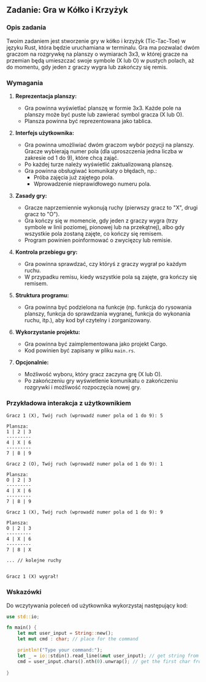 
## Zadanie: Gra w Kółko i Krzyżyk

### Opis zadania

Twoim zadaniem jest stworzenie gry w kółko i krzyżyk (Tic-Tac-Toe) w języku Rust, która będzie uruchamiana w terminalu. Gra ma pozwalać dwóm graczom na rozgrywkę na planszy o wymiarach 3x3, w której gracze na przemian będą umieszczać swoje symbole (X lub O) w pustych polach, aż do momentu, gdy jeden z graczy wygra lub zakończy się remis.

### Wymagania

1. **Reprezentacja planszy:**
   - Gra powinna wyświetlać planszę w formie 3x3. Każde pole na planszy może być puste lub zawierać symbol gracza (X lub O).
   - Plansza powinna być reprezentowana jako tablica.

1. **Interfejs użytkownika:**
   - Gra powinna umożliwiać dwóm graczom wybór pozycji na planszy. Gracze wybierają numer pola (dla uproszczenia jedna liczba w zakresie od 1 do 9), które chcą zająć.
   - Po każdej turze należy wyświetlić zaktualizowaną planszę.
   - Gra powinna obsługiwać komunikaty o błędach, np.:
     - Próba zajęcia już zajętego pola.
     - Wprowadzenie nieprawidłowego numeru pola.

1. **Zasady gry:**
   - Gracze naprzemiennie wykonują ruchy (pierwszy gracz to "X", drugi gracz to "O").
   - Gra kończy się w momencie, gdy jeden z graczy wygra (trzy symbole w linii poziomej, pionowej lub na przekątnej), albo gdy wszystkie pola zostaną zajęte, co kończy się remisem.
   - Program powinien poinformować o zwycięzcy lub remisie.

1. **Kontrola przebiegu gry:**
   - Gra powinna sprawdzać, czy któryś z graczy wygrał po każdym ruchu.
   - W przypadku remisu, kiedy wszystkie pola są zajęte, gra kończy się remisem.

1. **Struktura programu:**
   - Gra powinna być podzielona na funkcje (np. funkcja do rysowania planszy, funkcja do sprawdzania wygranej, funkcja do wykonania ruchu, itp.), aby kod był czytelny i zorganizowany.

1. **Wykorzystanie projektu:**
    - Gra powinna być zaimplementowana jako projekt Cargo.
    - Kod powinien być zapisany w pliku `main.rs`.

1. **Opcjonalnie:**
   - Możliwość wyboru, który gracz zaczyna grę (X lub O).
   - Po zakończeniu gry wyświetlenie komunikatu o zakończeniu rozgrywki i możliwość rozpoczęcia nowej gry.

### Przykładowa interakcja z użytkownikiem

```
Gracz 1 (X), Twój ruch (wprowadź numer pola od 1 do 9): 5

Plansza:
1 | 2 | 3
---------
4 | X | 6
---------
7 | 8 | 9

Gracz 2 (O), Twój ruch (wprowadź numer pola od 1 do 9): 1

Plansza:
O | 2 | 3
---------
4 | X | 6
---------
7 | 8 | 9

Gracz 1 (X), Twój ruch (wprowadź numer pola od 1 do 9): 9

Plansza:
O | 2 | 3
---------
4 | X | 6
---------
7 | 8 | X

... // kolejne ruchy


Gracz 1 (X) wygrał!
```

### Wskazówki

Do wczytywania poleceń od użytkownika wykorzystaj następujący kod:

```rust copy
use std::io;

fn main() {
    let mut user_input = String::new();
    let mut cmd : char; // place for the command

    println!("Type your command:");
    let _ = io::stdin().read_line(&mut user_input); // get string from the user input
    cmd = user_input.chars().nth(0).unwrap(); // get the first char from the given string
    
}
```